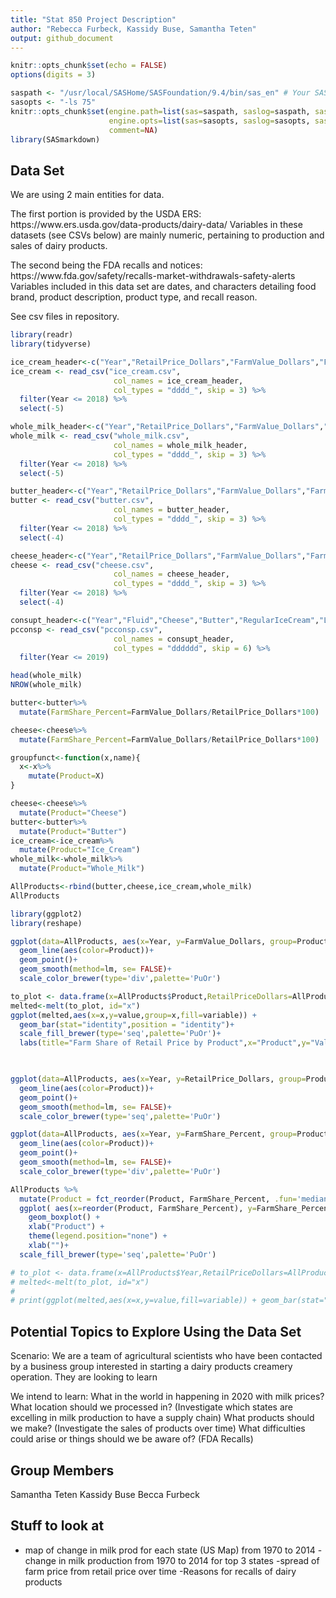 ```yaml
---
title: "Stat 850 Project Description"
author: "Rebecca Furbeck, Kassidy Buse, Samantha Teten"
output: github_document
---
```


```r
knitr::opts_chunk$set(echo = FALSE)
options(digits = 3)
```

```r

saspath <- "/usr/local/SASHome/SASFoundation/9.4/bin/sas_en" # Your SAS path goes here
sasopts <- "-ls 75"
knitr::opts_chunk$set(engine.path=list(sas=saspath, saslog=saspath, sashtml=saspath),
                      engine.opts=list(sas=sasopts, saslog=sasopts, sashtml=sasopts), 
                      comment=NA)
library(SASmarkdown)
```


## Data Set
We are using 2 main entities for data.

The first portion is provided by the USDA ERS:
https://www.ers.usda.gov/data-products/dairy-data/
Variables in these datasets (see CSVs below) are mainly numeric, pertaining to production and sales of dairy products. 

The second being the FDA recalls and notices: https://www.fda.gov/safety/recalls-market-withdrawals-safety-alerts
Variables included in this data set are dates, and characters detailing food brand, product description, product type, and recall reason. 

See csv files in repository.
```r
library(readr)
library(tidyverse)

ice_cream_header<-c("Year","RetailPrice_Dollars","FarmValue_Dollars","FarmShare_Percent","","")
ice_cream <- read_csv("ice_cream.csv", 
                       col_names = ice_cream_header, 
                       col_types = "dddd_", skip = 3) %>%
  filter(Year <= 2018) %>%
  select(-5)

whole_milk_header<-c("Year","RetailPrice_Dollars","FarmValue_Dollars","FarmShare_Percent","","")
whole_milk <- read_csv("whole_milk.csv", 
                       col_names = whole_milk_header, 
                       col_types = "dddd_", skip = 3) %>%
  filter(Year <= 2018) %>%
  select(-5)

butter_header<-c("Year","RetailPrice_Dollars","FarmValue_Dollars","FarmShare_Percent")
butter <- read_csv("butter.csv", 
                       col_names = butter_header, 
                       col_types = "dddd_", skip = 3) %>%
  filter(Year <= 2018) %>%
  select(-4)

cheese_header<-c("Year","RetailPrice_Dollars","FarmValue_Dollars","FarmShare_Percent")
cheese <- read_csv("cheese.csv", 
                       col_names = cheese_header, 
                       col_types = "dddd_", skip = 3) %>%
  filter(Year <= 2018) %>%
  select(-4)

consupt_header<-c("Year","Fluid","Cheese","Butter","RegularIceCream","LowFatIceCream")
pcconsp <- read_csv("pcconsp.csv", 
                       col_names = consupt_header, 
                       col_types = "dddddd", skip = 6) %>%
  filter(Year <= 2019)

head(whole_milk)
NROW(whole_milk)

butter<-butter%>%
  mutate(FarmShare_Percent=FarmValue_Dollars/RetailPrice_Dollars*100)

cheese<-cheese%>%
  mutate(FarmShare_Percent=FarmValue_Dollars/RetailPrice_Dollars*100)

groupfunct<-function(x,name){
  x<-x%>%
    mutate(Product=X)
}

cheese<-cheese%>%
  mutate(Product="Cheese")
butter<-butter%>%
  mutate(Product="Butter")
ice_cream<-ice_cream%>%
  mutate(Product="Ice_Cream")
whole_milk<-whole_milk%>%
  mutate(Product="Whole_Milk")

AllProducts<-rbind(butter,cheese,ice_cream,whole_milk)
AllProducts


```


```r
library(ggplot2)
library(reshape)

ggplot(data=AllProducts, aes(x=Year, y=FarmValue_Dollars, group=Product,color=Product)) +
  geom_line(aes(color=Product))+
  geom_point()+
  geom_smooth(method=lm, se= FALSE)+
  scale_color_brewer(type='div',palette='PuOr')

to_plot <- data.frame(x=AllProducts$Product,RetailPriceDollars=AllProducts$RetailPrice_Dollars,FarmValueDollars=AllProducts$FarmValue_Dollars)
melted<-melt(to_plot, id="x")
ggplot(melted,aes(x=x,y=value,group=x,fill=variable)) + 
  geom_bar(stat="identity",position = "identity")+
  scale_fill_brewer(type='seq',palette='PuOr')+
  labs(title="Farm Share of Retail Price by Product",x="Product",y="Value ($)")
  


ggplot(data=AllProducts, aes(x=Year, y=RetailPrice_Dollars, group=Product,color=Product)) +
  geom_line(aes(color=Product))+
  geom_point()+
  geom_smooth(method=lm, se= FALSE)+
  scale_color_brewer(type='seq',palette='PuOr')

ggplot(data=AllProducts, aes(x=Year, y=FarmShare_Percent, group=Product,color=Product)) +
  geom_line(aes(color=Product))+
  geom_point()+
  geom_smooth(method=lm, se= FALSE)+
  scale_color_brewer(type='div',palette='PuOr')

AllProducts %>%
  mutate(Product = fct_reorder(Product, FarmShare_Percent, .fun='median')) %>%
  ggplot( aes(x=reorder(Product, FarmShare_Percent), y=FarmShare_Percent, fill=Product)) + 
    geom_boxplot() +
    xlab("Product") +
    theme(legend.position="none") +
    xlab("")+
  scale_fill_brewer(type='seq',palette='PuOr')

# to_plot <- data.frame(x=AllProducts$Year,RetailPriceDollars=AllProducts$RetailPrice_Dollars,FarmValueDollars=AllProducts$FarmValue_Dollars)
# melted<-melt(to_plot, id="x")
# 
# print(ggplot(melted,aes(x=x,y=value,fill=variable)) + geom_bar(stat="identity",position = "identity",alpha=.3))

```

## Potential Topics to Explore Using the Data Set
Scenario: We are a team of agricultural scientists who have been contacted by a business group interested in starting a dairy products creamery operation. They are looking to learn 

We intend to learn:
What in the world in happening in 2020 with milk prices? 
What location should we processed in? (Investigate which states are excelling in milk production to have a supply chain)
What products should we make? (Investigate the sales of products over time)
What difficulties could arise or things should we be aware of? (FDA Recalls)

## Group Members
Samantha Teten
Kassidy Buse
Becca Furbeck

## Stuff to look at
- map of change in milk prod for each state (US Map) from 1970 to 2014
-change in milk production from 1970 to 2014 for top 3 states
-spread of farm price from retail price over time
-Reasons for recalls of dairy products

